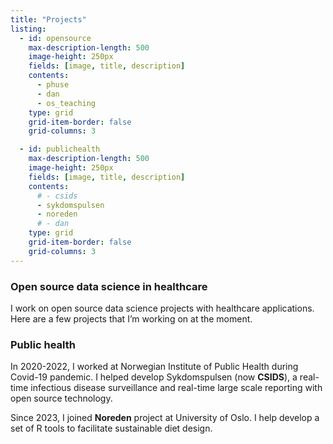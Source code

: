 ```yaml
---
title: "Projects"
listing:
  - id: opensource
    max-description-length: 500
    image-height: 250px
    fields: [image, title, description]
    contents: 
      - phuse
      - dan
      - os_teaching
    type: grid
    grid-item-border: false
    grid-columns: 3

  - id: publichealth
    max-description-length: 500
    image-height: 250px
    fields: [image, title, description]
    contents: 
      # - csids
      - sykdomspulsen
      - noreden
      # - dan
    type: grid
    grid-item-border: false
    grid-columns: 3
---
```



### Open source data science in healthcare

I work on open source data science projects with healthcare applications. Here are a few projects that I'm working on at the moment.

::: {#opensource}
:::


### Public health

In 2020-2022, I worked at Norwegian Institute of Public Health during Covid-19 pandemic. I helped develop Sykdomspulsen (now **CSIDS**), a real-time infectious disease surveillance and real-time large scale reporting with open source technology. 

Since 2023, I joined **Noreden** project at University of Oslo. I help develop a set of R tools to facilitate sustainable diet design.

::: {#publichealth}
:::



